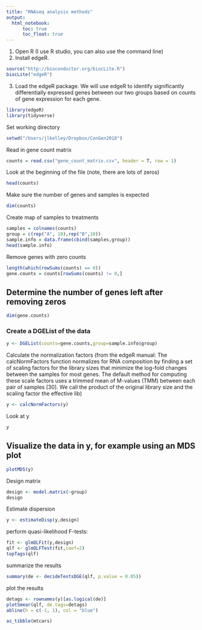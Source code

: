 ```yaml
---
title: "RNAseq analysis methods"
output: 
  html_notebook:
      toc: true
      toc_float: true
---
```




1.	Open R (I use R studio, you can also use the command line) 
2.	Install edgeR. 

```r
source("http://bioconductor.org/biocLite.R")
biocLite("edgeR")
```

3.	Load the edgeR package. We will use edgeR to identify significantly differentially expressed genes between our two groups based on counts of gene expression for each gene. 

```r
library(edgeR)
library(tidyverse)
```

Set working directory
```r
setwd("/Users/jlkelley/Dropbox/ConGen2018")
```

Read in gene count matrix 
```r
counts = read.csv("gene_count_matrix.csv", header = T, row = 1)
```

Look at the beginning of the file (note, there are lots of zeros)
```r
head(counts)
```

Make sure the number of genes and samples is expected
```r
dim(counts)
```


Create map of samples to treatments 
```r
samples = colnames(counts)
group = c(rep("A", 10),rep("B",10))
sample.info = data.frame(cbind(samples,group))
head(sample.info)
```

Remove genes with zero counts

```r
length(which(rowSums(counts) == 0))
gene.counts = counts[rowSums(counts) != 0,]
```

## Determine the number of genes left after removing zeros
```r
dim(gene.counts)
```


### Create a DGEList of the data
```r
y <- DGEList(counts=gene.counts,group=sample.info$group)

```

Calculate the normalization factors (from the edgeR manual: The calcNormFactors function normalizes for RNA composition by finding a set of scaling factors for the library sizes that minimize the log-fold changes between the samples for most genes. The default method for computing these scale factors uses a trimmed mean of M-values (TMM) between each pair of samples [30]. We call the product of the original library size and the scaling factor the effective lib)
```r
y <- calcNormFactors(y)
```

Look at y
```r
y
```

## Visualize the data in y, for example using an MDS plot
```r
plotMDS(y)
```

Design matrix
```r
design <- model.matrix(~group)
design
```

Estimate dispersion 
```r
y <- estimateDisp(y,design)
```

perform quasi-likelihood F-tests:
```r
fit <- glmQLFit(y,design)
qlf <- glmQLFTest(fit,coef=2)
topTags(qlf)
```

summarize the results
```r
summary(de <- decideTestsDGE(qlf, p.value = 0.05))
```

plot the results
```r
detags <- rownames(y)[as.logical(de)]
plotSmear(qlf, de.tags=detags)
abline(h = c(-1, 1), col = "blue")
```


```r
as_tibble(mtcars)
```
